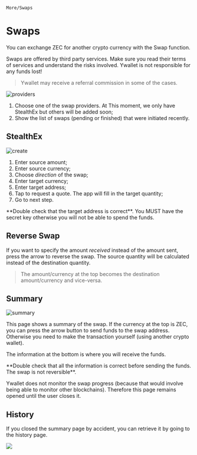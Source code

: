 
`More/Swaps`

# Swaps

You can exchange ZEC for another crypto
currency with the Swap function. 

<Callout type="warning">
Swaps are offered by third party services.
Make sure you read their terms of services
and understand the risks involved. Ywallet
is not responsible for any funds lost!
</Callout>

> Ywallet may receive a referral commission
in some of the cases.

![providers](./swap/2024-05-21_12-25-12.png)

1. Choose one of the swap providers. At This
moment, we only have StealthEx but others 
will be added soon;
1. Show the list of swaps (pending or finished)
that were initiated recently.

## StealthEx

![create](./swap/2024-05-21_12-26-09.png)

1. Enter source amount;
1. Enter source currency;
1. Choose *direction* of the swap;
1. Enter target currency;
1. Enter target address;
1. Tap to request a quote. The app will fill in
the target quantity;
1. Go to next step.

<Callout type="warning">
**Double check that the target address is correct**.
You MUST have the secret key otherwise you will not
be able to spend the funds.
</Callout>

## Reverse Swap

If you want to specify the amount *received* instead
of the amount sent, press the arrow to reverse the swap.
The source quantity will be calculated instead of
the destination quantity.

> The amount/currency at the top becomes the destination
amount/currency and vice-versa.

## Summary

![summary](./swap/2024-05-21_12-26-39.png)

This page shows a summary of the swap. If the currency
at the top is ZEC, you can press the arrow button
to send funds to the swap address. Otherwise you need
to make the transaction yourself (using another crypto
wallet).

The information at the bottom is where you will receive
the funds.

<Callout type="warning">
**Double check that all the information is correct
before sending the funds. The swap is not reversible**.
</Callout>

Ywallet does not monitor the swap progress (because
that would involve being able to monitor other blockchains).
Therefore this page remains opened until the user closes it.

## History

If you closed the summary page by accident, you can
retrieve it by going to the history page.

![](./swap/2024-05-21_12-26-59.png)

